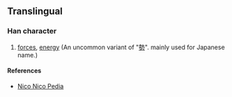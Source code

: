 {{character info/new}}
==Translingual==

===Han character===
{{Han char|rn=19|rad=力|as=08|sn=10|four=25427|canj=HIKS|ids=⿱⿰生丸力}}

# [[forces]], [[energy]] (An uncommon variant of "[[勢]]". mainly used for Japanese name.)

====References====
{{Han ref|kx=0147.381|uh=351F}}
* [http://dic.nicovideo.jp/a/%E5%8B%A2 Nico Nico Pedia]
